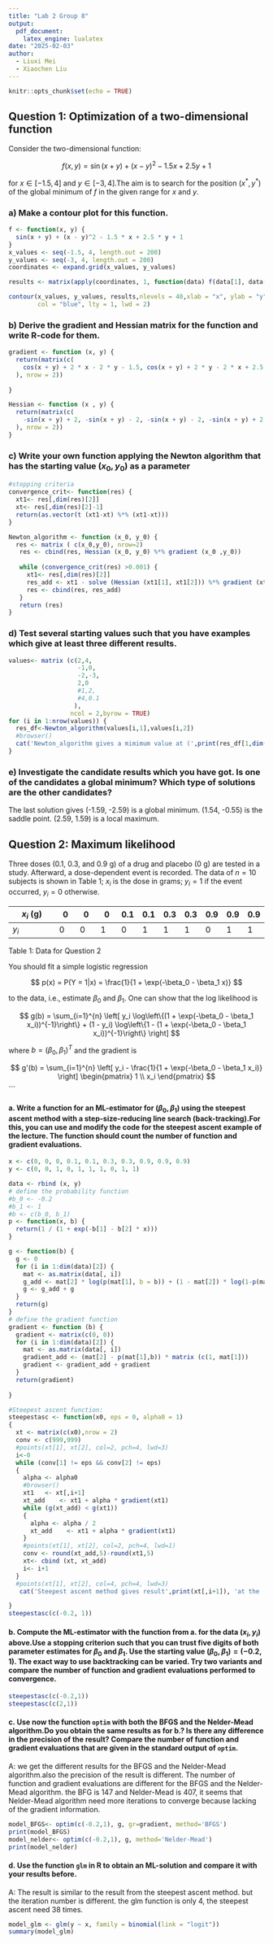 ```yaml
---
title: "Lab 2 Group 8"
output:
  pdf_document:
    latex_engine: lualatex
date: "2025-02-03"
author:
  - Liuxi Mei
  - Xiaochen Liu
---
```


```r
knitr::opts_chunk$set(echo = TRUE)
```

## Question 1: Optimization of a two-dimensional function

Consider the two-dimensional function:

$$f(x, y) = \sin(x + y) + (x - y)^2 - 1.5x + 2.5y + 1$$

for $x \in [-1.5, 4]$ and $y \in [-3, 4]$.The aim is to search for the position $(x^*, y^*)$ of the global minimum of $f$ in the given range for $x$ and $y$.

### a) Make a contour plot for this function.
```r

f <- function(x, y) {
  sin(x + y) + (x - y)^2 - 1.5 * x + 2.5 * y + 1
}
x_values <- seq(-1.5, 4, length.out = 200)
y_values <- seq(-3, 4, length.out = 200)
coordinates <- expand.grid(x_values, y_values)

results <- matrix(apply(coordinates, 1, function(data) f(data[1], data[2])),nrow=length(x_values))

contour(x_values, y_values, results,nlevels = 40,xlab = "x", ylab = "y", main = "Contour Plot of f(x, y)",
        col = "blue", lty = 1, lwd = 2)
```



### b) Derive the gradient and Hessian matrix for the function and write R-code for them.
```r

gradient <- function (x, y) {
  return(matrix(c(
    cos(x + y) + 2 * x - 2 * y - 1.5, cos(x + y) + 2 * y - 2 * x + 2.5
  ), nrow = 2))
  
}

Hessian <- function (x , y) {
  return(matrix(c(
    -sin(x + y) + 2, -sin(x + y) - 2, -sin(x + y) - 2, -sin(x + y) + 2
  ), nrow = 2))
}
```

### c) Write your own function applying the Newton algorithm that has the starting value $(x_0, y_0)$ as a parameter
```r
#stopping criteria
convergence_crit<- function(res) {
  xt1<- res[,dim(res)[2]]
  xt<- res[,dim(res)[2]-1]
  return(as.vector(t (xt1-xt) %*% (xt1-xt)))
}

Newton_algorithm <- function (x_0, y_0) {
  res <- matrix ( c(x_0,y_0), nrow=2)
   res <- cbind(res, Hessian (x_0, y_0) %*% gradient (x_0 ,y_0)) 
   
   while (convergence_crit(res) >0.001) {
     xt1<- res[,dim(res)[2]]
     res_add <- xt1 - solve (Hessian (xt1[1], xt1[2])) %*% gradient (xt1[1] ,xt1[2])
     res <- cbind(res, res_add)
   }
   return (res)
} 


```


### d) Test several starting values such that you have examples which give at least three different results.
```r
values<- matrix (c(2,4,
                   -1,0,
                   -2,-3,
                   2,0
                   #1,2,
                   #4,0.1
                  ),
                 ncol = 2,byrow = TRUE)
for (i in 1:nrow(values)) {
  res_df<-Newton_algorithm(values[i,1],values[i,2])
  #browser()
  cat('Newton_algorithm gives a mimimum value at (',print(res_df[1,dim(res_df)[2]]), ',', print(res_df[2,dim(res_df)[2]]),'at the ',dim(Newton_algorithm(2,1))[2]-1, 'iteration for a=',values[i,1], 'b=', values[i,2],'\n')
}
```
 
### e) Investigate the candidate results which you have got. Is one of the candidates a global minimum? Which type of solutions are the other candidates?
The last solution gives (-1.59, -2.59) is a global minimum. (1.54, -0.55) is the saddle point. (2.59, 1.59) is a local maximum.



## Question 2: Maximum likelihood

Three doses (0.1, 0.3, and 0.9 g) of a drug and placebo (0 g) are tested in a study. Afterward, a dose-dependent event is recorded. The data of $n = 10$ subjects is shown in Table 1; $x_i$ is the dose in grams; $y_i = 1$ if the event occurred, $y_i = 0$ otherwise.

| $x_i$ (g) | 0   | 0   | 0   | 0.1 | 0.1 | 0.3 | 0.3 | 0.9 | 0.9 | 0.9 |
|-----------|-----|-----|-----|-----|-----|-----|-----|-----|-----|-----|
| $y_i$     | 0   | 0   | 1   | 0   | 1   | 1   | 1   | 0   | 1   | 1   |

Table 1: Data for Question 2

You should fit a simple logistic regression

$$ p(x) = P(Y = 1|x) = \frac{1}{1 + \exp(-\beta_0 - \beta_1 x)} $$

to the data, i.e., estimate $\beta_0$ and $\beta_1$. One can show that the log likelihood is

$$ g(b) = \sum_{i=1}^{n} \left[ y_i \log\left\{(1 + \exp(-\beta_0 - \beta_1 x_i))^{-1}\right\} + (1 - y_i) \log\left\{1 - (1 + \exp(-\beta_0 - \beta_1 x_i))^{-1}\right\} \right] $$

where $b = (\beta_0, \beta_1)^T$ and the gradient is

$$ g'(b) = \sum_{i=1}^{n} \left[ y_i - \frac{1}{1 + \exp(-\beta_0 - \beta_1 x_i)} \right] \begin{pmatrix} 1 \\ x_i \end{pmatrix} $$ \`\`\`

#### a. Write a function for an ML-estimator for $(\beta_0, \beta_1)$ using the steepest ascent method with a step-size-reducing line search (back-tracking).For this, you can use and modify the code for the steepest ascent example of the lecture. The function should count the number of function and gradient evaluations.

```r
x <- c(0, 0, 0, 0.1, 0.1, 0.3, 0.3, 0.9, 0.9, 0.9)
y <- c(0, 0, 1, 0, 1, 1, 1, 0, 1, 1)

data <- rbind (x, y)
# define the probability function
#b_0 <- -0.2
#b_1 <- 1
#b <- c(b_0, b_1)
p <- function(x, b) {
  return(1 / (1 + exp(-b[1] - b[2] * x)))
}

g <- function(b) {
  g <- 0
  for (i in 1:dim(data)[2]) {
    mat <- as.matrix(data[, i])
    g_add <- mat[2] * log(p(mat[1], b = b)) + (1 - mat[2]) * log(1-p(mat[1],b))
    g <- g_add + g
  }
  return(g)
}
# define the gradient function
gradient <- function (b) {
  gradient <- matrix(c(0, 0))
  for (i in 1:dim(data)[2]) {
    mat <- as.matrix(data[, i])
    gradient_add <- (mat[2] - p(mat[1],b)) * matrix (c(1, mat[1]))
    gradient <- gradient_add + gradient
  }
  return(gradient)
  
}

#Steepest ascent function:
steepestasc <- function(x0, eps = 0, alpha0 = 1)
{
  xt <- matrix(c(x0),nrow = 2)
  conv <- c(999,999)
  #points(xt[1], xt[2], col=2, pch=4, lwd=3)
  i<-0
  while (conv[1] != eps && conv[2] != eps)
  {
    alpha <- alpha0
    #browser()
    xt1   <- xt[,i+1]
    xt_add    <- xt1 + alpha * gradient(xt1)
    while (g(xt_add) < g(xt1))
    {
      alpha <- alpha / 2
      xt_add    <- xt1 + alpha * gradient(xt1)
    }
    #points(xt[1], xt[2], col=2, pch=4, lwd=1)
    conv <- round(xt_add,5)-round(xt1,5)
    xt<- cbind (xt, xt_add)
    i<- i+1
  }
  #points(xt[1], xt[2], col=4, pch=4, lwd=3)
   cat('Steepest ascent method gives result',print(xt[,i+1]), 'at the ',i, 'th iteration for',xt[,1],'\n')

}
steepestasc(c(-0.2, 1))

```


#### b. Compute the ML-estimator with the function from a. for the data $(x_i, y_i)$ above.Use a stopping criterion such that you can trust five digits of both parameter estimates for $\beta_0$ and $\beta_1$. Use the starting value $(\beta_0, \beta_1) = (-0.2, 1)$. The exact way to use backtracking can be varied. Try two variants and compare the number of function and gradient evaluations performed to convergence.

```r
steepestasc(c(-0.2,1))
steepestasc(c(2,1))
```

#### c. Use now the function `optim` with both the BFGS and the Nelder-Mead algorithm.Do you obtain the same results as for b.? Is there any difference in the precision of the result? Compare the number of function and gradient evaluations that are given in the standard output of `optim`.

A: we get the different results for the BFGS and the Nelder-Mead algorithm.also the precision of the result is different. The number of function and gradient evaluations are different for the BFGS and the Nelder-Mead algorithm. the BFG is 147 and Nelder-Mead is 407, it seems that Nelder-Mead algorithm need more iterations to converge because lacking of the gradient information.

```r
model_BFGS<- optim(c(-0.2,1), g, gr=gradient, method='BFGS')
print(model_BFGS)
model_nelder<- optim(c(-0.2,1), g, method='Nelder-Mead')
print(model_nelder)
```


#### d. Use the function `glm` in R to obtain an ML-solution and compare it with your results before.

A: The result is similar to the result from the steepest ascent method. but the iteration number is different. the glm function is only 4, the steepest ascent need 38 times.

```r
model_glm <- glm(y ~ x, family = binomial(link = "logit"))
summary(model_glm)

```

